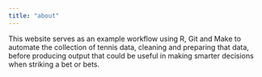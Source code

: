 ```yaml
---
title: "about"
---
```


This website serves as an example workflow using R, Git and Make to automate the collection of tennis data, cleaning and preparing that data, before producing output that could be useful in making smarter decisions when striking a bet or bets.
